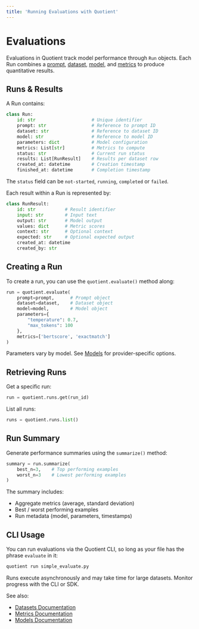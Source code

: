 ```yaml
---
title: 'Running Evaluations with Quotient'
---
```


# Evaluations

Evaluations in Quotient track model performance through `Run` objects. Each Run combines a [prompt](/prompts), [dataset](/datasets), [model](/models), and [metrics](/metrics) to produce quantitative results.

## Runs & Results

A Run contains:

```python
class Run:
    id: str                     # Unique identifier
    prompt: str                 # Reference to prompt ID
    dataset: str                # Reference to dataset ID
    model: str                  # Reference to model ID
    parameters: dict            # Model configuration
    metrics: List[str]          # Metrics to compute
    status: str                 # Current run status
    results: List[RunResult]    # Results per dataset row
    created_at: datetime        # Creation timestamp
    finished_at: datetime       # Completion timestamp
```

The `status` field can be `not-started`, `running`, `completed` or `failed`.

Each result within a Run is represented by:

```python
class RunResult:
    id: str           # Result identifier
    input: str        # Input text
    output: str       # Model output
    values: dict      # Metric scores
    context: str      # Optional context
    expected: str     # Optional expected output
    created_at: datetime
    created_by: str
```

## Creating a Run

To create a run, you can use the `quotient.evaluate()` method along:

```python
run = quotient.evaluate(
    prompt=prompt,      # Prompt object
    dataset=dataset,    # Dataset object
    model=model,        # Model object
    parameters={
        "temperature": 0.7,
        "max_tokens": 100
    },
    metrics=['bertscore', 'exactmatch']
)
```

<Note>Parameters vary by model. See [Models](/models) for provider-specific options.</Note>

## Retrieving Runs

Get a specific run:

```python
run = quotient.runs.get(run_id)
```

List all runs:

```python
runs = quotient.runs.list()
```

## Run Summary

Generate performance summaries using the `summarize()` method:

```python
summary = run.summarize(
    best_n=3,    # Top performing examples
    worst_n=3    # Lowest performing examples
)
```

The summary includes:

- Aggregate metrics (average, standard deviation)
- Best / worst performing examples
- Run metadata (model, parameters, timestamps)

## CLI Usage

You can run evaluations via the Quotient CLI, so long as your file has the phrase `evaluate` in it:

```bash
quotient run simple_evaluate.py
```

<Note>
Runs execute asynchronously and may take time for large datasets. Monitor progress with the CLI or SDK.
</Note>

See also:

- [Datasets Documentation](/datasets)
- [Metrics Documentation](/metrics)
- [Models Documentation](/models)

